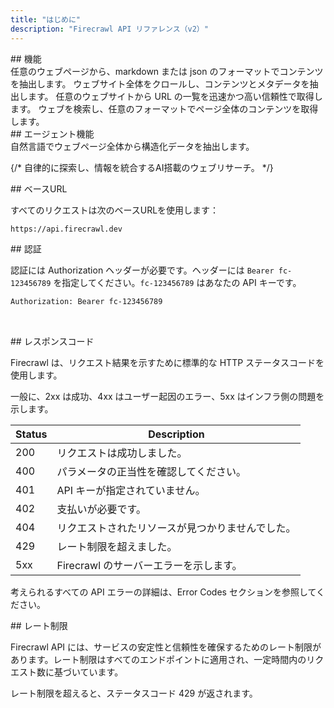 ```yaml
---
title: "はじめに"
description: "Firecrawl API リファレンス（v2）"
---
```


<div id="features">
  ## 機能
</div>

<CardGroup cols={3}>
  <Card title="Scrape" icon="markdown" href="/ja/api-reference/endpoint/scrape" color="FF713C">
    任意のウェブページから、markdown または json のフォーマットでコンテンツを抽出します。
  </Card>

  <Card title="Crawl" icon="spider" href="/ja/api-reference/endpoint/crawl-post" color="FF713C">
    ウェブサイト全体をクロールし、コンテンツとメタデータを抽出します。
  </Card>

  <Card title="Map" icon="map" href="/ja/api-reference/endpoint/map" color="FF713C">
    任意のウェブサイトから URL の一覧を迅速かつ高い信頼性で取得します。
  </Card>

  <Card title="Search" icon="magnifying-glass" href="/ja/api-reference/endpoint/search" color="FF713C">
    ウェブを検索し、任意のフォーマットでページ全体のコンテンツを取得します。
  </Card>
</CardGroup>

<div id="agentic-features">
  ## エージェント機能
</div>

<CardGroup cols={3}>
  <Card title="Extract" icon="barcode-read" href="/ja/api-reference/endpoint/extract" color="FF713C">
    自然言語でウェブページ全体から構造化データを抽出します。
  </Card>

  {/* <Card title="Deep Research" icon="brain-circuit" href="/api-reference/endpoint/deep-research" color="FF713C">
      自律的に探索し、情報を統合するAI搭載のウェブリサーチ。
    </Card> */}
</CardGroup>

<div id="base-url">
  ## ベースURL
</div>

すべてのリクエストは次のベースURLを使用します：

```bash
https://api.firecrawl.dev 
```

<div id="authentication">
  ## 認証
</div>

認証には Authorization ヘッダーが必要です。ヘッダーには `Bearer fc-123456789` を指定してください。`fc-123456789` はあなたの API キーです。

```bash
Authorization: Bearer fc-123456789
```

​

<div id="response-codes">
  ## レスポンスコード
</div>

Firecrawl は、リクエスト結果を示すために標準的な HTTP ステータスコードを使用します。

一般に、2xx は成功、4xx はユーザー起因のエラー、5xx はインフラ側の問題を示します。

Status | Description
--- | ---
200 | リクエストは成功しました。
400 | パラメータの正当性を確認してください。
401 | API キーが指定されていません。
402 | 支払いが必要です。
404 | リクエストされたリソースが見つかりませんでした。
429 | レート制限を超えました。
5xx | Firecrawl のサーバーエラーを示します。

考えられるすべての API エラーの詳細は、Error Codes セクションを参照してください。

<div id="rate-limit">
  ## レート制限
</div>

Firecrawl API には、サービスの安定性と信頼性を確保するためのレート制限があります。レート制限はすべてのエンドポイントに適用され、一定時間内のリクエスト数に基づいています。

レート制限を超えると、ステータスコード 429 が返されます。